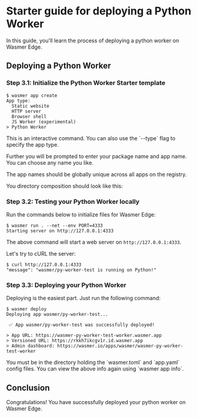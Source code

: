 
# Starter guide for deploying a Python Worker

In this guide, you'll learn the process of deploying a python worker on Wasmer Edge.

## Deploying a Python Worker

<Steps>

<Install />

<CliVersionCallout />

<Login />

### Step 3.1: Initialize the Python Worker Starter template

```shell copy
$ wasmer app create
App type:
  Static website
  HTTP server
  Browser shell
  JS Worker (experimental)
> Python Worker
```

<Callout type="info" emoji="ℹ️">
  This is an interactive command. You can also use the `--type` flag to specify
  the app type.
</Callout>

Further you will be prompted to enter your package name and app name. You can choose any name you like.

<Callout type="warning" emoji="🚧">
  The app names should be globally unique across all apps on the registry.
</Callout>

You directory composition should look like this:

<FileTree>
  <FileTree.Folder name="src" defaultOpen>
    <FileTree.File name="main.py" />
  </FileTree.Folder>
  <FileTree.File name="wasmer.toml" />
  <FileTree.File name="app.yaml" />
</FileTree>

### Step 3.2: Testing your Python Worker locally

Run the commands below to initialize files for Wasmer Edge:

```shell copy
$ wasmer run . --net --env PORT=4333
Starting server on http://127.0.0.1:4333
```

The above command will start a web server on `http://127.0.0.1:4333`.

Let's try to cURL the server:

```shell copy
$ curl http://127.0.0.1:4333
"message": "wasmer/py-worker-test is running on Python!"
```

### Step 3.3: Deploying your Python Worker

Deploying is the easiest part. Just run the following command:

```shell copy
$ wasmer deploy
Deploying app wasmer/py-worker-test...

 ✅ App wasmer/py-worker-test was successfully deployed!

> App URL: https://wasmer-py-worker-test-worker.wasmer.app
> Versioned URL: https://rkkh7ikcgv1r.id.wasmer.app
> Admin dashboard: https://wasmer.io/apps/wasmer/wasmer-py-worker-test-worker
```

<Callout type="info" emoji="ℹ️">
  You must be in the directory holding the `wasmer.toml` and `app.yaml` config
  files.
</Callout>

<Callout type="transparent" emoji="💁">
  You can view the above info again using `wasmer app info`.
</Callout>

</Steps>

## Conclusion

Congratulations! You have successfully deployed your python worker on Wasmer Edge.
